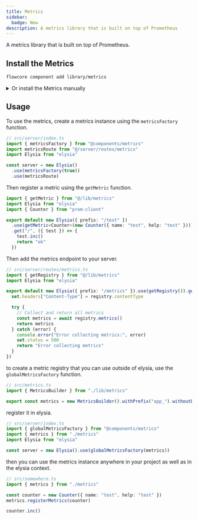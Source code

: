 ```yaml
---
title: Metrics
sidebar:
  badge: New
description: A metrics library that is built on top of Prometheus
---
```


A metrics library that is built on top of Prometheus.

## Install the Metrics

```bash
flowcore component add library/metrics
```

<details>
  <summary>Or install the Metrics manually</summary>

  Install the Prometheus client

  ```bash
  bun add prom-client
  ```

  This library uses the api exceptions, so you need to install it as well, or manually add it to your project.

  ```bash
  flowcore component add library/api-exceptions
  ```

  Create a `lib/metrics.ts` file in your project's lib folder, and add the following code:

    ```typescript
    import Elysia from "elysia"
    import client, { type Metric } from "prom-client"
    import { ApiInternalServerErrorException } from "@components/api-exceptions"

    /**
     * Builder class for creating and configuring Prometheus metrics
     * 
     * @example
     * const metricsBuilder = new MetricsBuilder()
     *   .withPrefix('myapp_')
     *   .withoutDefaultMetrics(false)
     *   .build()
     */
    export class MetricsBuilder {
      private register: client.Registry
      private prefix = "app_"
      private defaultMetrics = true

      constructor() {
        this.register = new client.Registry()
      }

      /**
       * Sets the prefix for all metrics
       * @param prefix - The prefix to add to all metric names
       * @returns The builder instance for method chaining
       */
      withPrefix(prefix: string) {
        this.prefix = prefix
        return this
      }

      /**
       * Configures whether to collect default metrics
       * @param defaultMetrics - If false, disables default metrics collection
       * @returns The builder instance for method chaining
       */
      withoutDefaultMetrics(defaultMetrics: boolean) {
        this.defaultMetrics = defaultMetrics
        return this
      }

      /**
       * Builds and returns the metrics registry with the configured settings
       * @returns An object containing registry methods and properties
       */
      build() {
        if (this.defaultMetrics) {
          client.collectDefaultMetrics({
            register: this.register,
            prefix: this.prefix,
          })
        }

        return {
          contentType: this.register.contentType,
          registerMetrics: this.register.registerMetric.bind(this.register),
          metrics: this.register.metrics.bind(this.register),
          getMetric: this.register.getSingleMetric.bind(this.register),
        }
      }
    }

    /**
     * Factory function to create an Elysia plugin with metrics registry
     * @param defaultMetrics - Whether to collect default metrics
     * @param prefix - Prefix for metric names
     * @returns Elysia plugin with configured metrics registry
     */
    export const metricsFactory = (defaultMetrics = true, prefix = "app_") =>
      new Elysia().decorate(
        "registry",
        new MetricsBuilder().withPrefix(prefix).withoutDefaultMetrics(defaultMetrics).build(),
      )

    /**
     * Factory function to create an Elysia plugin with a pre-configured metrics registry
     * @param metricsBuilder - A built metrics registry instance from MetricsBuilder
     * @returns Elysia plugin decorated with the provided metrics registry
     */
    export const globalMetricsFactory = (metricsBuilder: ReturnType<typeof MetricsBuilder.prototype.build>) =>
      new Elysia().decorate("registry", metricsBuilder)

    /**
     * Creates an Elysia plugin that registers and retrieves a specific metric
     * @param metric - The Prometheus metric to register
     * @returns Elysia plugin that provides access to the metric
     * @throws Error if metrics registry is not found
     */
    export const getMetric = <T extends Metric>(metric: T) =>
      new Elysia().derive({ as: "scoped" }, async (context) => {
        // biome-ignore lint/suspicious/noExplicitAny: Required for context type
        const registry = (context as any).registry as ReturnType<typeof MetricsBuilder.prototype.build>
        if (registry) {
          const metricValue = await metric.get()

          const registeredMetric = registry.getMetric(metricValue.name)

          if (!registeredMetric) {
            registry.registerMetrics(metric)
          }

          return {
            [metricValue.name]: metric,
          }
        }

        throw new ApiInternalServerErrorException("Metric registry not found")
      })

    /**
     * Creates an Elysia plugin that provides access to the metrics registry
     * @returns Elysia plugin with registry access
     * @throws Error if metrics registry is not found
     */
    export const getRegistry = () =>
      new Elysia().derive({ as: "scoped" }, async (context) => {
        // biome-ignore lint/suspicious/noExplicitAny: Required for context type
        const registry = (context as any).registry as ReturnType<typeof MetricsBuilder.prototype.build>
        if (registry) {
          return {
            registry,
          }
        }

        throw new ApiInternalServerErrorException("Metrics registry not found")
      })

    ```
</details>

## Usage

To use the metrics, create a metrics instance using the `metricsFactory` function.

```typescript
// src/server/index.ts
import { metricsFactory } from "@components/metrics"
import metricsRoute from "@/server/routes/metrics"
import Elysia from "elysia"

const server = new Elysia()
  .use(metricsFactory(true))
  .use(metricsRoute)
```

Then register a metric using the `getMetric` function.

```typescript
import { getMetric } from "@/lib/metrics"
import Elysia from "elysia"
import { Counter } from "prom-client"

export default new Elysia({ prefix: "/test" })
  .use(getMetric<Counter>(new Counter({ name: "test", help: "test" })))
  .get("/", ({ test }) => {
    test.inc()
    return "ok"
  })
```

Then add the metrics endpoint to your server.

```typescript
// src/server/routes/metrics.ts
import { getRegistry } from "@/lib/metrics"
import Elysia from "elysia"

export default new Elysia({ prefix: "/metrics" }).use(getRegistry()).get("/", async ({ set, registry }) => {
  set.headers["Content-Type"] = registry.contentType

  try {
    // Collect and return all metrics
    const metrics = await registry.metrics()
    return metrics
  } catch (error) {
    console.error("Error collecting metrics:", error)
    set.status = 500
    return "Error collecting metrics"
  }
})
```

to create a metric registry that you can use outside of elysia, use the `globalMetricsFactory` function.

```typescript
// src/metrics.ts
import { MetricsBuilder } from "./lib/metrics"

export const metrics = new MetricsBuilder().withPrefix("app_").withoutDefaultMetrics(true).build()
```

register it in elysia.

```typescript
// src/server/index.ts
import { globalMetricsFactory } from "@components/metrics"
import { metrics } from "./metrics"
import Elysia from "elysia"

const server = new Elysia().use(globalMetricsFactory(metrics))
```

then you can use the metrics instance anywhere in your project as well as in the elysia context.

```typescript
// src/somewhere.ts
import { metrics } from "./metrics"

const counter = new Counter({ name: "test", help: "test" })
metrics.registerMetrics(counter)

counter.inc()
```
